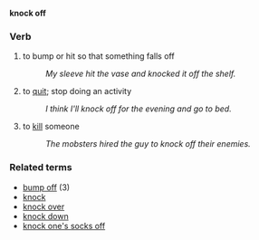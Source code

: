 '''knock off'''
===Verb===
#to bump or hit so that something falls off
#:''My sleeve hit the vase and knocked it off the shelf.''
#to [[quit]]; stop doing an activity
#:''I think I'll knock off for the evening and go to bed.''
#to [[kill]] someone
#:''The mobsters hired the guy to knock off their enemies.''

===Related terms===
*[[bump off]] (3)
*[[knock]]
*[[knock over]]
*[[knock down]]
*[[knock one's socks off]]